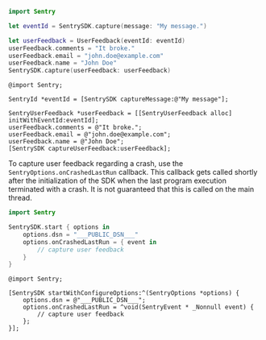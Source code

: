 ```swift {tabTitle:"Swift"}
import Sentry

let eventId = SentrySDK.capture(message: "My message.")

let userFeedback = UserFeedback(eventId: eventId)
userFeedback.comments = "It broke."
userFeedback.email = "john.doe@example.com"
userFeedback.name = "John Doe"
SentrySDK.capture(userFeedback: userFeedback)
```

```objc {tabTitle:"Objective-C"}
@import Sentry;

SentryId *eventId = [SentrySDK captureMessage:@"My message"];

SentryUserFeedback *userFeedback = [[SentryUserFeedback alloc] initWithEventId:eventId];
userFeedback.comments = @"It broke.";
userFeedback.email = @"john.doe@example.com";
userFeedback.name = @"John Doe";
[SentrySDK captureUserFeedback:userFeedback];
```

To capture user feedback regarding a crash, use the `SentryOptions.onCrashedLastRun` callback.
This callback gets called shortly after the initialization of the SDK when the last
program execution terminated with a crash. It is not guaranteed that this is called on the main thread.

```swift {tabTitle:"Swift"}
import Sentry

SentrySDK.start { options in
    options.dsn = "___PUBLIC_DSN___"
    options.onCrashedLastRun = { event in
        // capture user feedback
    }
}

```

```objc {tabTitle:"Objective-C"}
@import Sentry;

[SentrySDK startWithConfigureOptions:^(SentryOptions *options) {
    options.dsn = @"___PUBLIC_DSN___";
    options.onCrashedLastRun = ^void(SentryEvent * _Nonnull event) {
        // capture user feedback
    };
}];
```
